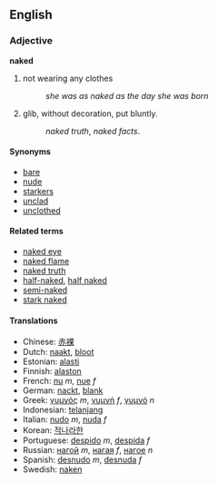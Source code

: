 ==English==
===Adjective===
'''naked'''

#not wearing any clothes
#:''she was as naked as the day she was born''
#glib, without decoration, put bluntly.
#:''naked truth'', ''naked facts''.

====Synonyms====
*[[bare]]
*[[nude]]
*[[starkers]]
*[[unclad]]
*[[unclothed]]

====Related terms====
*[[naked eye]]
*[[naked flame]]
*[[naked truth]]
*[[half-naked]], [[half naked]]
*[[semi-naked]]
*[[stark naked]]

====Translations====
*Chinese: [[赤裸]]
*Dutch: [[naakt]], [[bloot]]
*Estonian: [[alasti]]
*Finnish: [[alaston]]
*French: [[nu]] ''m'', [[nue]] ''f''
*German: [[nackt]], [[blank]]
*Greek: [[γυμνός]] ''m'', [[γυμνή]] ''f'', [[γυμνό]] ''n''
*Indonesian: [[telanjang]]
*Italian: [[nudo]] ''m'', [[nuda]] ''f''
*Korean: [[적나라한]]
*Portuguese: [[despido]] ''m'', [[despida]] ''f''
*Russian: [[нагой]] ''m'', [[нагая]] ''f'', [[нагое]] ''n''
*Spanish: [[desnudo]] ''m'', [[desnuda]] ''f''
*Swedish: [[naken]]